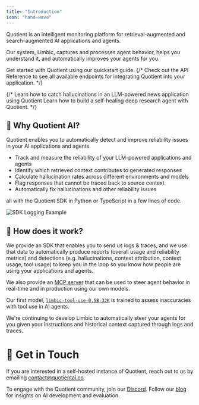 ```yaml
---
title: "Introduction"
icon: "hand-wave"
---
```


Quotient is an intelligent monitoring platform for retrieval-augmented and search-augmented AI applications and agents. 

Our system, Limbic, captures and processes agent behavior, helps you understand it, and automatically improves your agents for you.

<CardGroup cols={1}>
  <Card title="Quickstart" icon="play" href="quickstart">
    Get started with Quotient using our quickstart guide.
  </Card>
  {/* <Card title="API Reference" icon="webhook" href="./api-reference">
  Check out the API Reference to see all available endpoints for integrating Quotient into your application.
</Card> */}

  {/* <Card title="Catch Hallucinations in a AI New Aggregator" icon="user-doctor" href="/examples/job-board">
  Learn how to catch hallucinations in an LLM-powered news application using Quotient
</Card>
<Card title="Build a Self-Healing Deep Research Agent" icon="cart-shopping" href="/examples/ecommerce">
  Learn how to build a self-healing deep research agent with Quotient.
</Card> */}
</CardGroup>

## 🧠 Why Quotient AI?

Quotient enables you to automatically detect and improve reliability issues in your AI applications and agents.

- Track and measure the reliability of your LLM-powered applications and agents
- Identify which retrieved context contributes to generated responses
- Calculate hallucination rates across different environments and models
- Flag responses that cannot be traced back to source context
- Automatically fix hallucinations and other reliability issues

all with the Quotient SDK in Python or TypeScript in a few lines of code.


![SDK Logging Example](../assets/sdk-logging.png)

## 🧬 How does it work?

We provide an SDK that enables you to send us logs & traces, and we use that data to automatically produce reports (overall usage and reliability metrics) and detections (e.g. hallucinations, context attribution, context usage, tool usage) to keep you in the loop so you know how people are using your applications and agents.

We also provide an [MCP server](/steering/quotient-mcp) that can be used to steer agent behavior in real-time and in production using our own models. 

Our first model, [`limbic-tool-use-0.5B-32K`](https://huggingface.co/quotientai/limbic-tool-use-0.5B-32K) is trained to assess inaccuracies with tool use in AI agents.

We're continuing to develop Limbic to automatically steer your agents for you given your instructions and historical context captured through logs and traces.

# 📩 Get in Touch

If you are interested in a self-hosted instance of Quotient, reach out to us by emailing [contact@quotientai.co](mailto:contact@quotientai.co).

To engage with the Quotient community, join our [Discord](https://discord.gg/YeJzANpntv). Follow our [blog](https://www.quotientai.co/blog-index) for insights on AI development and evaluation.
